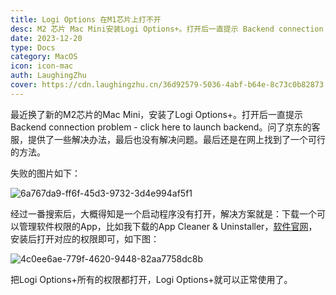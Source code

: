 ```yaml
---
title: Logi Options 在M1芯片上打不开
desc: M2 芯片 Mac Mini安装Logi Options+。打开后一直提示 Backend connection problem - click here to launch backend。
date: 2023-12-20
type: Docs
category: MacOS
icon: icon-mac
auth: LaughingZhu
cover: https://cdn.laughingzhu.cn/36d92579-5036-4abf-b64e-8c73c0b82873.png
---
```


最近换了新的M2芯片的Mac Mini，安装了Logi Options+。打开后一直提示 Backend connection problem - click here to launch backend。问了京东的客服，提供了一些解决办法，最后也没有解决问题。最后还是在网上找到了一个可行的方法。

失败的图片如下：

![6a767da9-ff6f-45d3-9732-3d4e994af5f1](https://cdn.laughingzhu.cn/6a767da9-ff6f-45d3-9732-3d4e994af5f1.png)

经过一番搜索后，大概得知是一个启动程序没有打开，解决方案就是：下载一个可以管理软件权限的App，比如我下载的App Cleaner & Uninstaller，[软件官网](https://nektony.com/mac-app-cleaner)，安装后打开对应的权限即可，如下图：

![4c0ee6ae-779f-4620-9448-82aa7758dc8b](https://cdn.laughingzhu.cn/4c0ee6ae-779f-4620-9448-82aa7758dc8b.png)

把Logi Options+所有的权限都打开，Logi Options+就可以正常使用了。
